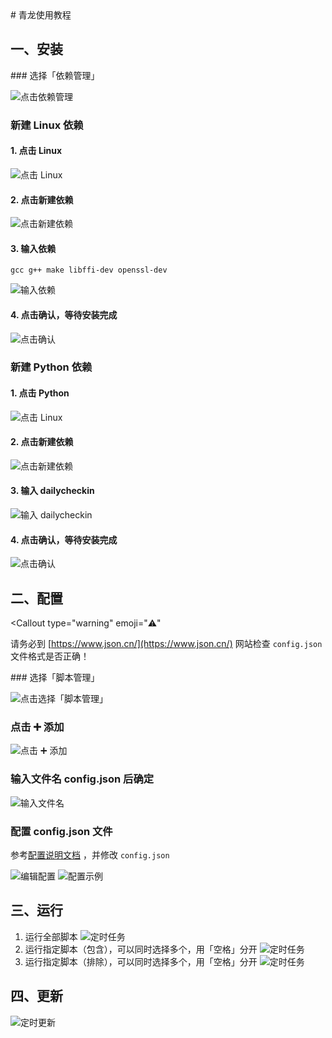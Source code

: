 
<Cards>
  <Card
    title="手动部署"
    href="/install/local"
  />
  <Card
    title="Docker 部署"
    href="/install/docker"
  />
  <Card
    title="群晖部署"
    href="/install/synology"
  />
</Cards>
# 青龙使用教程

## 一、安装

<Steps>
### 选择「依赖管理」

![点击依赖管理](../img/qinglong/1.png)

### 新建 Linux 依赖

#### 1. 点击 Linux

![点击 Linux](../img/qinglong/2.png)

#### 2. 点击新建依赖

![点击新建依赖](../img/qinglong/3.png)

#### 3. 输入依赖

```text copy
gcc g++ make libffi-dev openssl-dev
```

![输入依赖](../img/qinglong/4.png)

#### 4. 点击确认，等待安装完成

![点击确认](../img/qinglong/5.png)

### 新建 Python 依赖

#### 1. 点击 Python

![点击 Linux](../img/qinglong/6.png)

#### 2. 点击新建依赖

![点击新建依赖](../img/qinglong/7.png)

#### 3. 输入 dailycheckin

![输入 dailycheckin](../img/qinglong/8.png)

#### 4. 点击确认，等待安装完成

![点击确认](../img/qinglong/9.png)

</Steps>

## 二、配置

<Callout
  type="warning"
  emoji="⚠️"
>
  请务必到 [https://www.json.cn/](https://www.json.cn/) 网站检查 `config.json`
  文件格式是否正确！
</Callout>

<Steps>
### 选择「脚本管理」

![点击选择「脚本管理」](../img/qinglong/10.png)

### 点击 ➕ 添加

![点击 ➕ 添加](../img/qinglong/11.png)

### 输入文件名 config.json 后确定

![输入文件名](../img/qinglong/12.png)

### 配置 config.json 文件

参考[配置说明文档](/settings/config) ，并修改 `config.json`

![编辑配置](../img/qinglong/13.png)
![配置示例](../img/qinglong/14.png)

</Steps>

## 三、运行

1. 运行全部脚本
   ![定时任务](../img/qinglong/15.png)
2. 运行指定脚本（包含），可以同时选择多个，用「空格」分开
   ![定时任务](../img/qinglong/16.png)
3. 运行指定脚本（排除），可以同时选择多个，用「空格」分开
   ![定时任务](../img/qinglong/17.png)

## 四、更新

![定时更新](../img/qinglong/18.png)
